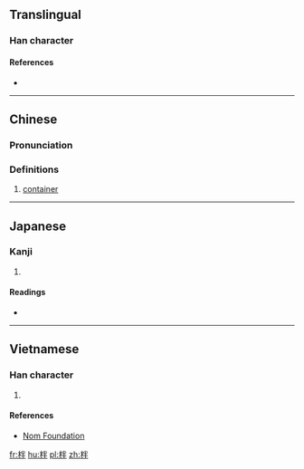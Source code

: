 ==Translingual==

===Han character===
{{Han char|rn=75|rad=木|as=05|sn=9|four=49950|canj=DFQ}}

====References====
* {{Han ref|kx=0518.130|dkj=14608|dj=0906.130|hdz=21188.050|uh=67C8|ud=26568|bh=CEFD|bd=52989}}

----

==Chinese==
{{zh-forms}}

===Pronunciation===
{{zh-pron
|m=bàn,pán
|c=bun6
|mc=y
|oc=y
|ma=
|cat=n
}}

===Definitions===
# [[container]]

----

==Japanese==

===Kanji===
{{ja-kanji|grade=|rs=木05}}

# {{defn|lang=ja|sort=木05}}

====Readings====
* {{ja-readings|on=[[はん]] (han), [[ばん]] (ban)|kun=[[はち]] (hachi)}}

----

==Vietnamese==

===Han character===
{{vi-readings|rs=木05| hanviet = [[bạn]], [[bàn]]}}

# {{defn|lang=vi|sort=木05}}

====References====
*[http://nomfoundation.org/common/nom_details.php?codepoint=67c8 Nom Foundation]

[[fr:柈]]
[[hu:柈]]
[[pl:柈]]
[[zh:柈]]